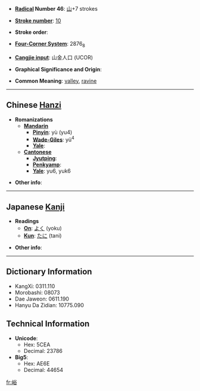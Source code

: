 * '''[[Wiktionary:Chinese radical index| Radical]] Number 46''': [[Wiktionary:Chinese radical index 山|山]]+7 strokes

* '''[[Wiktionary:Chinese total strokes index|Stroke number]]''': [[Wiktionary:Chinese total strokes index 10|10]]

* '''Stroke order''': 

* '''[[Wiktionary:Chinese four corner index|Four-Corner System]]''': 2876<sub>8</sub>

* '''[[Wiktionary:Chinese Cangjie index|Cangjie input]]''': 山金人口 (UCOR)

* '''Graphical Significance and Origin''': 

* '''Common Meaning''': [[valley]], [[ravine]]

----

== Chinese [[Hanzi]] ==

* '''Romanizations'''
** '''[[Mandarin]]'''
*** '''[[Pinyin]]''': yù (yu4)
*** '''[[Wade-Giles]]''': yü<sup>4</sup>
*** '''[[Yale]]''': 
** '''[[Cantonese]]'''
*** '''[[Jyutping]]''':
*** '''[[Penkyamp]]''': 
*** '''[[Yale]]''': yu6, yuk6

* '''Other info''': 

----

== Japanese [[Kanji]] ==

* '''Readings'''
** '''[[On]]''': [[よく]] (yoku)
** '''[[Kun]]''': [[たに]] (tani)

* '''Other info''':  

----

== Dictionary Information ==

* KangXi: 0311.110
* Morobashi: 08073
* Dae Jaweon: 0611.190
* Hanyu Da Zidian: 10775.090

== Technical Information ==

* '''Unicode''':
** Hex: 5CEA
** Decimal: 23786
* '''Big5''':
** Hex: AE6E
** Decimal: 44654

[[fr:峪]]